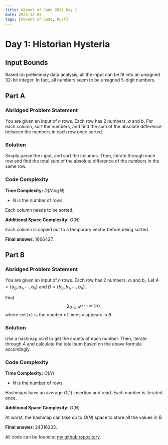 ---
title: Advent of Code 2024 Day 1
date: 2024-12-01
tags: [Advent of Code, Rust]
---

<script src="https://cdnjs.cloudflare.com/ajax/libs/highlight.js/11.11.1/highlight.min.js"></script>
<script src="blog-post-scripts.js"></script>
<script type="text/javascript">hljs.highlightAll();</script>

# Day 1: Historian Hysteria

## Input Bounds

Based on preliminary data analysis, all the input can be fit into an unsigned 32-bit integer. In fact, all numbers seem to be unsigned 5-digit numbers.

## Part A

### Abridged Problem Statement

You are given an input of $n$ rows. Each row has 2 numbers, $a$ and $b$. For each column, sort the numbers, and find the sum of the absolute difference between the numbers in each row once sorted.

### Solution

Simply parse the input, and sort the columns. Then, iterate through each row and find the total sum of the absolute difference of the numbers in the same row.

### Code Complexity

**Time Complexity:** $O(N \log N)$

* $N$ is the number of rows.

Each column needs to be sorted.

**Additional Space Complexity:** $O(N)$

Each column is copied out to a temporary vector before being sorted. 

**Final answer:** 1666427. 

## Part B

### Abridged Problem Statement

You are given an input of $n$ rows. Each row has 2 numbers, $a_i$ and $b_i$. Let $A = \{a_0,a_1,\cdots,a_n\}$ and $B = \{b_0,b_1,\cdots,b_n\}$.

Find 
$$\sum_{a\in A} a \cdot \texttt{cnt($a$)},$$
where $\texttt{cnt(\(x\))}$ is the number of times $x$ appears in $B$.

### Solution

Use a hashmap on $B$ to get the counts of each number. Then, iterate through $A$ and calculate the total sum based on the above formula accordingly.

### Code Complexity

**Time Complexity:** $O(N)$

* $N$ is the number of rows.

Hashmaps have an average $O(1)$ insertion and read. Each number is iterated once.

**Additional Space Complexity:** $O(N)$

At worst, the hashmap can take up to $O(N)$ space to store all the values in $B$.

**Final answer:** 24316233.

All code can be found at [my github repository](https://github.com/dillionlim/advent-of-code-2024/tree/main).